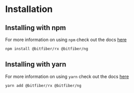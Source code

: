 # Installation

## Installing with **npm**

For more information on using `npm` check out the docs [here](https://docs.npmjs.com/cli/install)

```bash copy
npm install @bitfiber/rx @bitfiber/ng
```

## Installing with **yarn**

For more information on using `yarn` check out the docs [here](https://yarnpkg.com/getting-started/usage#installing-all-the-dependencies)

```bash copy
yarn add @bitfiber/rx @bitfiber/ng
```
